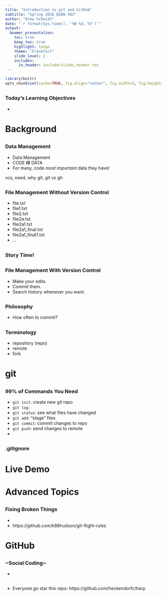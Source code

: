 ```yaml
---
title: "Introduction to git and GitHub"
subtitle: "Spring 2016 BZAN 583"
author: "Drew Schmidt"
date: "`r format(Sys.time(), '%B %d, %Y')`"
output:
  beamer_presentation:
    toc: true
    keep_tex: true
    highlight: tango
    theme: "Frankfurt"
    slide_level: 2
    includes:
      in_header: include/slides_header.tex
---
```


```r
library(knitr)
opts_chunk$set(cache=TRUE, fig.align="center", fig.width=5, fig.height=3)
```



##
### Today's Learning Objectives
*


# Background

##
### Data Management
* Data Management
* CODE ***IS*** DATA
* For many, code *most important* data they have!

vcs, need, why git, git vs gh

##
### File Management Without Version Control
* file.txt
* file1.txt
* file2.txt
* file2a.txt
* file2a1.txt
* file2a1_final.txt
* file2a1_final1.txt
* ...


##
### Story Time!



##
### File Management With Version Control
* Make your edits.
* Commit them.
* Search history whenever you want.


##
### Philosophy
* How often to commit?



##
### Terminology
* repository (repo)
* remote
* fork



# git

##
### 99% of Commands You Need
* `git init`: create new git repo
* `git log`: 
* `git status`: see what files have changed
* `git add`: "stage" files
* `git commit`: commit changes to repo
* `git push`: send changes to remote
* 


##
### .gitignore








# Live Demo

## 
### 








# Advanced Topics

##
### Fixing Broken Things
* 
* https://github.com/k88hudson/git-flight-rules








# GitHub

##
### ~Social Coding~
* 


##
### 
* Everyone go star this repo: https://github.com/heckendorfc/harp














